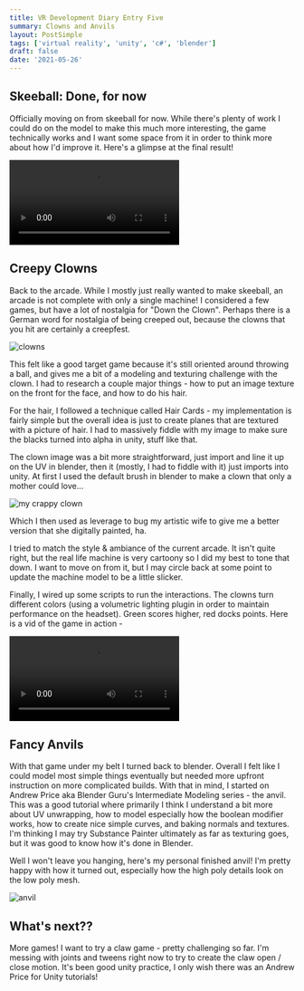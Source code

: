 ```yaml
---
title: VR Development Diary Entry Five
summary: Clowns and Anvils
layout: PostSimple
tags: ['virtual reality', 'unity', 'c#', 'blender']
draft: false
date: '2021-05-26'
---
```


## Skeeball: Done, for now

Officially moving on from skeeball for now. While there's plenty of work I could do on the model to make this much more interesting, the game technically works and I want some space from it in order to think more about how I'd improve it. Here's a glimpse at the final result!

<video controls>
    <source src="/static/videos/vr/skeeball.mp4"/>
</video>

## Creepy Clowns

Back to the arcade. While I mostly just really wanted to make skeeball, an arcade is not complete with only a single machine! I considered a few games, but have a lot of nostalgia for "Down the Clown". Perhaps there is a German word for nostalgia of being creeped out, because the clowns that you hit are certainly a creepfest.

![clowns](/static/images/vr/clowns.jpg)

This felt like a good target game because it's still oriented around throwing a ball, and gives me a bit of a modeling and texturing challenge with the clown. I had to research a couple major things - how to put an image texture on the front for the face, and how to do his hair.

For the hair, I followed a technique called Hair Cards - my implementation is fairly simple but the overall idea is just to create planes that are textured with a picture of hair. I had to massively fiddle with my image to make sure the blacks turned into alpha in unity, stuff like that.

The clown image was a bit more straightforward, just import and line it up on the UV in blender, then it (mostly, I had to fiddle with it) just imports into unity. At first I used the default brush in blender to make a clown that only a mother could love...

![my crappy clown](/static/images/vr/my-clowns.png)

Which I then used as leverage to bug my artistic wife to give me a better version that she digitally painted, ha.

I tried to match the style & ambiance of the current arcade. It isn't quite right, but the real life machine is very cartoony so I did my best to tone that down. I want to move on from it, but I may circle back at some point to update the machine model to be a little slicker.

Finally, I wired up some scripts to run the interactions. The clowns turn different colors (using a volumetric lighting plugin in order to maintain performance on the headset). Green scores higher, red docks points. Here is a vid of the game in action -

<video controls>
    <source src="/static/videos/vr/clown-game.mp4"/>
</video>

## Fancy Anvils

With that game under my belt I turned back to blender. Overall I felt like I could model most simple things eventually but needed more upfront instruction on more complicated builds. With that in mind, I started on Andrew Price aka Blender Guru's Intermediate Modeling series - the anvil. This was a good tutorial where primarily I think I understand a bit more about UV unwrapping, how to model especially how the boolean modifier works, how to create nice simple curves, and baking normals and textures. I'm thinking I may try Substance Painter ultimately as far as texturing goes, but it was good to know how it's done in Blender.

Well I won't leave you hanging, here's my personal finished anvil! I'm pretty happy with how it turned out, especially how the high poly details look on the low poly mesh.

![anvil](/static/images/vr/anvil.png)

## What's next??

More games! I want to try a claw game - pretty challenging so far. I'm messing with joints and tweens right now to try to create the claw open / close motion. It's been good unity practice, I only wish there was an Andrew Price for Unity tutorials!

